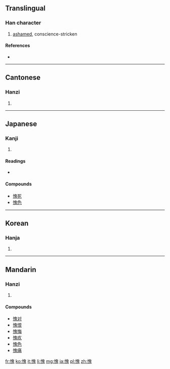 {{also|媿}}
==Translingual==

===Han character===
{{Han char|rn=61|rad=心|as=10|sn=13|four=9601<sub>3</sub>|canj=心竹山戈 (PHUI)}}

# [[ashamed]], conscience-stricken

====References====
* {{Han ref|kx=0396.080|dkj=10982|dj=0734.150|hdz=42329.110|uh=6127|ud=24871|bh=B75C|bd=46940}}

----

==Cantonese==

===Hanzi===
{{yue-hanzi|jyut=|y=kwai3}}

# {{defn|Cantonese|sort=心10}}

----

==Japanese==

===Kanji===
{{ja-kanji|grade=|rs=心10}}

# {{defn|Japanese|sort=心10}}

====Readings====
* {{ja-readings|on=[[き]] (ki)|kun=[[はじる]] (hajiru)}}

====Compounds====
* [[愧死]]
* [[愧色]]

----

==Korean==

===Hanja===
{{ko-hanja|hangeul=괴|eumhun=|rv=goe|mr=koe|y=koy}}

# {{defn|Korean|sort=心10}}

----

==Mandarin==

===Hanzi===
{{cmn-hanzi|pin=[[kuì]] ([[kui4]])|wg=k'uei<sup>4</sup>}}

# {{defn|Mandarin|sort=心10}}

====Compounds====
* [[愧对]]
* [[愧恨]]
* [[愧悔]]
* [[愧疚]]
* [[愧色]]
* [[愧痛]]

[[fr:愧]]
[[ko:愧]]
[[it:愧]]
[[li:愧]]
[[mg:愧]]
[[ja:愧]]
[[pl:愧]]
[[zh:愧]]